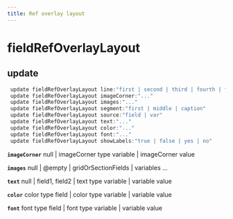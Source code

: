 ```yaml
---
title: Ref overlay layout
---
```


# fieldRefOverlayLayout

## update

```js filename="Terminal" copy
 update fieldRefOverlayLayout line:"first | second | third | fourth | fifth"
 update fieldRefOverlayLayout imageCorner:"..."
 update fieldRefOverlayLayout images:"..."
 update fieldRefOverlayLayout segment:"first | middle | caption"
 update fieldRefOverlayLayout source:"field | var"
 update fieldRefOverlayLayout text:"..."
 update fieldRefOverlayLayout color:"..."
 update fieldRefOverlayLayout font:"..."
 update fieldRefOverlayLayout showLabels:"true | false | yes | no"
```

**`imageCorner`**
null | imageCorner type variable | imageCorner value

**`images`**
null | @empty | gridOrSectionFields | variables ...

**`text`**
null | field1, field2 | text type variable | variable value

**`color`**
color type field | color type variable | variable value

**`font`**
font type field | font type variable | variable value



